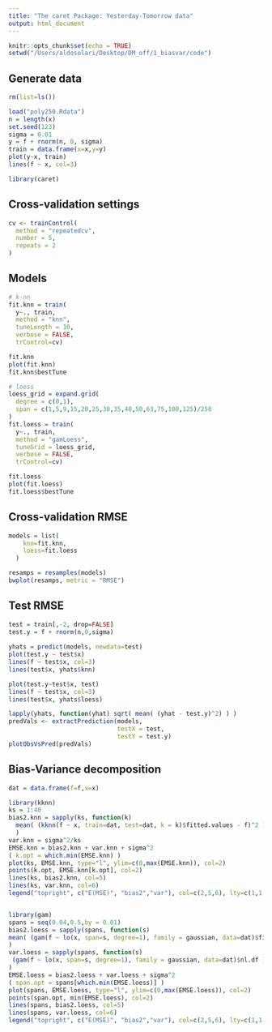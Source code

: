 ```yaml
---
title: "The caret Package: Yesterday-Tomorrow data"
output: html_document
---
```


```r
knitr::opts_chunk$set(echo = TRUE)
setwd("/Users/aldosolari/Desktop/DM_off/1_biasvar/code")
```

## Generate data

```r
rm(list=ls())

load("poly250.Rdata")
n = length(x)
set.seed(123)
sigma = 0.01
y = f + rnorm(n, 0, sigma)
train = data.frame(x=x,y=y)
plot(y~x, train)
lines(f ~ x, col=3)

library(caret)
```

## Cross-validation settings

```r
cv <- trainControl(
  method = "repeatedcv",
  number = 5,
  repeats = 2
)
```

## Models

```r
# k-nn
fit.knn = train(
  y~., train,
  method = "knn",
  tuneLength = 10,
  verbose = FALSE,
  trControl=cv)

fit.knn
plot(fit.knn)
fit.knn$bestTune

# loess
loess_grid = expand.grid(
  degree = c(0,1),
  span = c(1,5,9,15,20,25,30,35,40,50,63,75,100,125)/250
)
fit.loess = train(
  y~., train,
  method = "gamLoess",
  tuneGrid = loess_grid,
  verbose = FALSE,
  trControl=cv)

fit.loess
plot(fit.loess)
fit.loess$bestTune
```

## Cross-validation RMSE

```r
models = list(
    knn=fit.knn,
    loess=fit.loess
  )

resamps = resamples(models)
bwplot(resamps, metric = "RMSE")
```

## Test RMSE

```r
test = train[,-2, drop=FALSE]
test.y = f + rnorm(n,0,sigma)
  
yhats = predict(models, newdata=test)
plot(test.y ~ test$x)
lines(f ~ test$x, col=3)
lines(test$x, yhats$knn)

plot(test.y~test$x, test)
lines(f ~ test$x, col=3)
lines(test$x, yhats$loess)

lapply(yhats, function(yhat) sqrt( mean( (yhat - test.y)^2) ) )
predVals <- extractPrediction(models, 
                              testX = test, 
                              testY = test.y)
plotObsVsPred(predVals)
```


## Bias-Variance decomposition

```r
dat = data.frame(f=f,x=x)

library(kknn)
ks = 1:40
bias2.knn = sapply(ks, function(k) 
  mean( (kknn(f ~ x, train=dat, test=dat, k = k)$fitted.values - f)^2 )
  )
var.knn = sigma^2/ks
EMSE.knn = bias2.knn + var.knn + sigma^2
( k.opt = which.min(EMSE.knn) )
plot(ks, EMSE.knn, type="l", ylim=c(0,max(EMSE.knn)), col=2)
points(k.opt, EMSE.knn[k.opt], col=2)
lines(ks, bias2.knn, col=5)
lines(ks, var.knn, col=6)
legend("topright", c("E(MSE)", "bias2","var"), col=c(2,5,6), lty=c(1,1,1))


library(gam)
spans = seq(0.04,0.5,by = 0.01)
bias2.loess = sapply(spans, function(s) 
mean( (gam(f ~ lo(x, span=s, degree=1), family = gaussian, data=dat)$fitted.values - f)^2 )
)
var.loess = sapply(spans, function(s) 
 (gam(f ~ lo(x, span=s, degree=1), family = gaussian, data=dat)$nl.df )*(sigma^2)/n
)
EMSE.loess = bias2.loess + var.loess + sigma^2
( span.opt = spans[which.min(EMSE.loess)] )
plot(spans, EMSE.loess, type="l", ylim=c(0,max(EMSE.loess)), col=2)
points(span.opt, min(EMSE.loess), col=2)
lines(spans, bias2.loess, col=5)
lines(spans, var.loess, col=6)
legend("topright", c("E(MSE)", "bias2","var"), col=c(2,5,6), lty=c(1,1,1))
```

